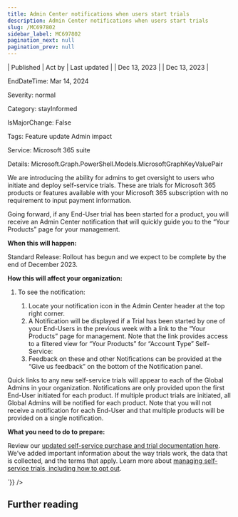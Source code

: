 ```yaml
---
title: Admin Center notifications when users start trials
description: Admin Center notifications when users start trials
slug: /MC697802
sidebar_label: MC697802
pagination_next: null
pagination_prev: null
---
```



| Published | Act by | Last updated |
| Dec 13, 2023 |  | Dec 13, 2023 |

EndDateTime: Mar 14, 2024

Severity: normal

Category: stayInformed

IsMajorChange: False

Tags: Feature update Admin impact

Service: Microsoft 365 suite

Details: Microsoft.Graph.PowerShell.Models.MicrosoftGraphKeyValuePair

<div dangerouslySetInnerHTML={{__html:`
<p>We are introducing the ability for admins to get oversight to users who initiate and deploy self-service trials. These are trials for Microsoft 365 products or features available with your Microsoft 365 subscription with no requirement to input payment information.<br></p><p>Going forward, if any End-User trial has been started for a product, you will receive an Admin Center notification that will quickly guide you to the “Your Products” page for your management.</p><p><b>When this will happen:</b></p><p>Standard Release: Rollout has begun and we&nbsp;expect to be complete by the end of December 2023.</p><p><b>How this will affect your organization:</b></p><ol><li>To see the notification:</li><ol><li>Locate your notification icon in the Admin Center header at the top right corner.</li><li>A Notification will be displayed if a Trial has been started by one of your End-Users in the previous week with a link to the “Your Products” page for management. Note that the link provides access to a filtered view for “Your Products” for “Account Type” Self-Service:</li><li>Feedback on these and other Notifications can be provided at the “Give us feedback” on the bottom of the Notification panel.&nbsp; &nbsp;</li></ol></ol><p>Quick links to any new self-service trials will appear to each of the Global Admins in your organization.  Notifications are only provided upon the first End-User initiated for each product.  If multiple product trials are initiated, all Global Admins will be notified for each product.  Note that you will not receive a notification for each End-User and that multiple products will be provided on a single notification.&nbsp;</p><p><b>What you need to do to prepare:</b></p><p>Review our <a href="https://learn.microsoft.com/microsoft-365/commerce/subscriptions/manage-self-service-purchases-admins?view=o365-worldwide" target="_blank">updated self-service purchase and trial documentation here</a>. We’ve added important information about the way trials work, the data that is collected, and the terms that apply. Learn more about <a href="https://learn.microsoft.com/microsoft-365/commerce/subscriptions/manage-self-service-purchases-admins?view=o365-worldwide" target="_blank">managing self-service trials, including how to opt out</a>.&nbsp;</p>
`}} />

## Further reading
